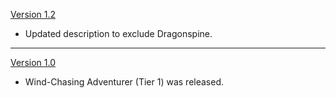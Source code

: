 {{Change History/Header}}
[[Version 1.2]]
* Updated description to exclude Dragonspine.
----
[[Version 1.0]]
* Wind-Chasing Adventurer (Tier 1) was released.